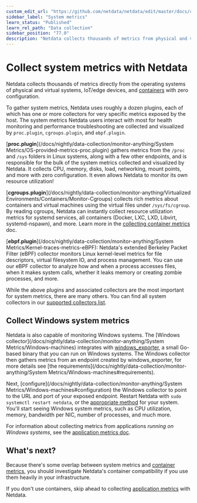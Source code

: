```yaml
---
custom_edit_url: "https://github.com/netdata/netdata/edit/master/docs/collect/system-metrics.md"
sidebar_label: "System metrics"
learn_status: "Published"
learn_rel_path: "Data collection"
sidebar_position: "77.0"
description: "Netdata collects thousands of metrics from physical and virtual systems, IoT/edge devices, and containers with zero configuration."
---
```



# Collect system metrics with Netdata

Netdata collects thousands of metrics directly from the operating systems of physical and virtual systems, IoT/edge
devices, and [containers](/docs/nightly/data-collection/container-metrics) with zero configuration.

To gather system metrics, Netdata uses roughly a dozen plugins, each of which has one or more collectors for very
specific metrics exposed by the host. The system metrics Netdata users interact with most for health monitoring and
performance troubleshooting are collected and visualized by `proc.plugin`, `cgroups.plugin`, and `ebpf.plugin`.

[**proc.plugin**](/docs/nightly/data-collection/monitor-anything/System Metrics/OS-provided-metrics-proc.plugin) gathers metrics from the `/proc` and `/sys` folders in Linux
systems, along with a few other endpoints, and is responsible for the bulk of the system metrics collected and
visualized by Netdata. It collects CPU, memory, disks, load, networking, mount points, and more with zero configuration.
It even allows Netdata to monitor its own resource utilization!

[**cgroups.plugin**](/docs/nightly/data-collection/monitor-anything/Virtualized Environments/Containers/Monitor-Cgroups) collects rich metrics about containers and virtual machines
using the virtual files under `/sys/fs/cgroup`. By reading cgroups, Netdata can instantly collect resource utilization
metrics for systemd services, all containers (Docker, LXC, LXD, Libvirt, systemd-nspawn), and more. Learn more in the
[collecting container metrics](/docs/nightly/data-collection/container-metrics) doc.

[**ebpf.plugin**](/docs/nightly/data-collection/monitor-anything/System Metrics/Kernel-traces-metrics-eBPF): Netdata's extended Berkeley Packet Filter (eBPF) collector
monitors Linux kernel-level metrics for file descriptors, virtual filesystem IO, and process management. You can use our
eBPF collector to analyze how and when a process accesses files, when it makes system calls, whether it leaks memory or
creating zombie processes, and more.

While the above plugins and associated collectors are the most important for system metrics, there are many others. You
can find all system collectors in our [supported collectors list](/docs/nightly/data-collection/monitor-anything#system-collectors).

## Collect Windows system metrics

Netdata is also capable of monitoring Windows systems. The [Windows
collector](/docs/nightly/data-collection/monitor-anything/System Metrics/Windows-machines) integrates with
[windows_exporter](https://github.com/prometheus-community/windows_exporter), a small Go-based binary that you can run
on Windows systems. The Windows collector then gathers metrics from an endpoint created by windows_exporter, for more
details see [the requirements](/docs/nightly/data-collection/monitor-anything/System Metrics/Windows-machines#requirements).

Next, [configure](/docs/nightly/data-collection/monitor-anything/System Metrics/Windows-machines#configuration) the Windows
collector to point to the URL and port of your exposed endpoint. Restart Netdata with `sudo systemctl restart netdata`, or the [appropriate
method](/docs/nightly/getting-started/manage-and-configure/start-stop-or-restart-the-netdata-agent) for your system. You'll start seeing Windows system metrics, such as CPU
utilization, memory, bandwidth per NIC, number of processes, and much more.

For information about collecting metrics from applications _running on Windows systems_, see the [application metrics
doc](/docs/nightly/data-collection/application-metrics#collect-metrics-from-applications-running-on-windows).

## What's next?

Because there's some overlap between system metrics and [container metrics](/docs/nightly/data-collection/container-metrics), you
should investigate Netdata's container compatibility if you use them heavily in your infrastructure.

If you don't use containers, skip ahead to collecting [application metrics](/docs/nightly/data-collection/application-metrics) with
Netdata.


